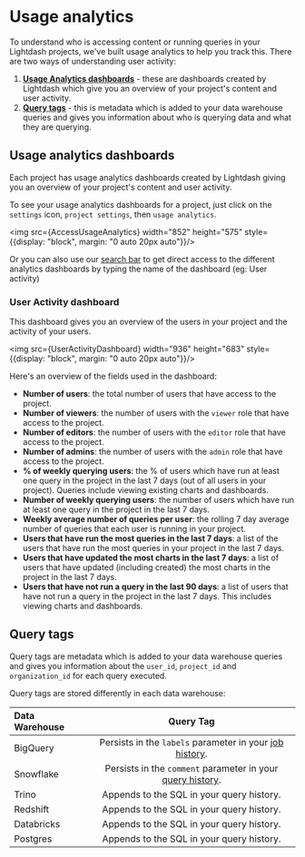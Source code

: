 
# Usage analytics

To understand who is accessing content or running queries in your Lightdash projects, we've built usage analytics to help you track this. There are two ways of understanding user activity:

1. **[Usage Analytics dashboards](#usage-analytics-dashboards)** - these are dashboards created by Lightdash which give you an overview of your project's content and user activity.
2. **[Query tags](#query-tags)** - this is metadata which is added to your data warehouse queries and gives you information about who is querying data and what they are querying.

## Usage analytics dashboards

Each project has usage analytics dashboards created by Lightdash giving you an overview of your project's content and user activity. 

To see your usage analytics dashboards for a project, just click on the `settings` icon, `project settings`, then `usage analytics`.

<img src={AccessUsageAnalytics} width="852" height="575" style={{display: "block", margin: "0 auto 20px auto"}}/>

Or you can also use our [search bar](https://docs.lightdash.com/get-sarted/exploring-data/exploring-your-content#using-the-search-bar) to get direct access to 
the different analytics dashboards by typing the name of the dashboard (eg: User activity)

### User Activity dashboard

This dashboard gives you an overview of the users in your project and the activity of your users.

<img src={UserActivityDashboard} width="936" height="683" style={{display: "block", margin: "0 auto 20px auto"}}/>

Here's an overview of the fields used in the dashboard:

- **Number of users**: the total number of users that have access to the project. 
- **Number of viewers**: the number of users with the `viewer` role that have access to the project.
- **Number of editors**: the number of users with the `editor` role that have access to the project.
- **Number of admins**: the number of users with the `admin` role that have access to the project.
- **% of weekly querying users**: the % of users which have run at least one query in the project in the last 7 days (out of all users in your project). Queries include viewing existing charts and dashboards.
- **Number of weekly querying users**: the number of users which have run at least one query in the project in the last 7 days.
- **Weekly average number of queries per user**: the rolling 7 day average number of queries that each user is running in your project.
- **Users that have run the most queries in the last 7 days**: a list of the users that have run the most queries in your project in the last 7 days. 
- **Users that have updated the most charts in the last 7 days**: a list of users that have updated (including created) the most charts in the project in the last 7 days. 
- **Users that have not run a query in the last 90 days**: a list of users that have not run a query in the project in the last 7 days. This includes viewing charts and dashboards.

## Query tags

Query tags are metadata which is added to your data warehouse queries and gives you information about the `user_id`, `project_id` and `organization_id` for each query executed.

Query tags are stored differently in each data warehouse:

| Data Warehouse | Query Tag                                                                                                                          | 
|:---------------|:----------------------------------------------------------------------------------------------------------------------------------:|
| BigQuery       | Persists in the `labels` parameter in your [job history](https://cloud.google.com/bigquery/docs/managing-jobs#view_job_details_2). |    
| Snowflake      | Persists in the `comment` parameter in your [query history](https://docs.snowflake.com/en/user-guide/ui-history#viewing-query-details-and-results).|
| Trino          | Appends to the SQL in your query history. |    
| Redshift       | Appends to the SQL in your query history. |  
| Databricks     | Appends to the SQL in your query history. |  
| Postgres       | Appends to the SQL in your query history. |  